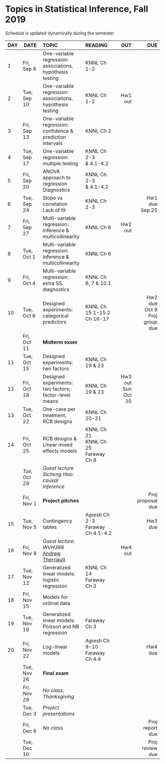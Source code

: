 <h1> Topics in Statistical Inference, Fall 2019 </h1>
Schedule is updated dynamically during the semester
</br>

<font size="3">

| DAY| DATE          | TOPIC            |READING        |      OUT |        DUE |
|-- | ---------   |:-----------------|:--------------| --------:| ----------:|
| 1 | Fri, Sep 6  |One-variable regression:</br>associations, hypothesis testing| KNNL Ch 1-2|          |            |
| 2| Tue, Sep 10 |One-variable regression:</br>associations, hypothesis testing| KNNL Ch 1-2 |Hw1 out   |            |
| 3 | Fri, Sep 13 |One-variable regression:</br>confidence \& prediction intervals| KNNL Ch 2|          |            | 
| 4 | Tue, Sep 17 |One-variable regression:</br>multiple testing|KNNL Ch 2-3</br>\& 4.1-4.2 |          |            |
| 5 | Fri, Sep 20 |ANOVA approach to regression</br>Diagnostics |KNNL Ch 2-3</br>\& 4.1-4.2 |         |            |
| 6 | Tue, Sep 24 |Slope vs correlation</br>Lack of fit|KNNL Ch 2-3</br>|   |Hw1 due</br>Sep 25     |
| 7 | Fri, Sep 27 |Multi-variable regression:</br>inference \& multicollinearity|KNNL Ch 6|Hw2 out          |            | 
| 8 | Tue, Oct 1  |Multi-variable regression:</br>inference \& multicollinearity|KNNL Ch 6 |          |            |
| 9 | Fri, Oct 4  |Multi-variable regression:</br>extra SS, diagnostics|KNNL Ch 6, 7 \& 10.1|  |    | 
| 10| Tue, Oct 8  |Designed experiments:</br>categorical predictors|KNNL Ch 15.1-15.2</br>Ch 16-17|          |Hw2 due</br>Oct 9</br>Proj group due|
|   | Fri, Oct 11 |**Midterm exam**  |               |          |            | 
| 11| Tue, Oct 15 |Designed experiments:</br>two factors|KNNL Ch 19 \& 23|   |            |
| 12| Fri, Oct 18 |Designed experiments:</br>two factors; factor-level means|KNNL Ch 19 \& 23| Hw3 out</br>Sun Oct 20 |            | 
| 13| Tue, Oct 22 |One-case per treatment,</br> RCB designs |KNNL Ch 20-21 | |            |
| 14| Fri, Oct 25 |RCB designs \&</br>Linear mixed effects models|KNNL Ch 21</br>KNNL Ch 25</br>Faraway Ch 8 |          |            | 
|   |*Tue, Oct 29*|*Guest lecture</br>Sicheng Hao: causal inference*   |     |          |            |
|   | Fri, Nov 1  |**Project pitches**   |               |          |Proj proposal due| 
| 15| Tue, Nov 5  |Contingency tables        |Agresti Ch 2-3</br>Faraway Ch 4.1-4.2|         |Hw3 due     |
| 16| Fri, Nov 8  |*Guest lecture*: *WVH366*</br>[Andrew Therriault](https://www.linkedin.com/in/therriault/) | |Hw4 out   || 
| 17| Tue, Nov 12 |Generalized linear models:</br>logistic regression | KNNL Ch 14</br>Faraway Ch 3|||
| 18| Fri, Nov 15 |Models for ordinal data|||| 
| 19| Tue, Nov 19 | Generalized linear models:</br>Poisson and NB regression   | Faraway Ch 3|||
| 20| Fri, Nov 22 | Log-linear models |               Agresti Ch 9-10</br>Faraway Ch 4.4||Hw4 due| 
|   | Tue, Nov 26 |**Final exam**    |               |          |            |
|   |*Fri, Nov 29*|*No class, Thanksgiving* |        |          |            | 
|   | Tue, Dec 3  |*Project presentations*           |          |            |      |
|   | Fri, Dec 6  |*No class*  |        |          |Proj report due| 
|   | Tue, Dec 10 |                  |               |          |Proj review due|
</font>






